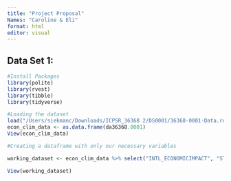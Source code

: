 ```yaml
---
title: "Project Proposal"
Names: "Caroline & Eli"
format: html
editor: visual
---
```


## Data Set 1:

```r
#Install Packages
library(polite)
library(rvest)
library(tibble)
library(tidyverse)
```

```r
#Loading the dataset
load("/Users/siekmanc/Downloads/ICPSR_36368 2/DS0001/36368-0001-Data.rda")
econ_clim_data <- as.data.frame(da36368.0001)
View(econ_clim_data)
```

```r
#Creating a dataframe with only our necessary variables

working_dataset <- econ_clim_data %>% select("INTL_ECONOMICIMPACT", "STATE_VEHICLES_V1","STATE_VEHICLES_V2","CARBONTAX_COST10PCT","CARBONTAX_COST15DOL","CARBONTAX_COST50DOL", "STATE_RPS_ECONOMY","GW_BELIEF","GW_CONCERN","BELIEVER_IMMEDIACY","GOVT_EFFECTIVENESS","GOVT_FED","STATE_NEIGHBORSACT","GASTAX_GOVT","FFTAX_GOVT","CAPTRADE_GOVT_V1","GOVT_EFFECTIVENESS_V2","GOVT_EFFECTIVENESS","STATE_RPS_V1","STATE_RPS_V2","STATE_RPS_V2_COST100","STATE_RPS_V3","STATE_RPS_V3_COST25","STATE_RPS_V3_COST50","DEMOG_EDU","DEMOG_POLVIEWS","DEMOG_RELIG")

View(working_dataset)
```
